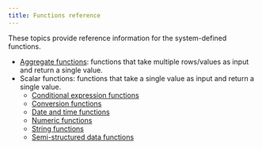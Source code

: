 ```yaml
---
title: Functions reference
---
```


These topics provide reference information for the system-defined functions.

* [Aggregate functions](/reference/functions/aggregate): functions that take multiple rows/values as input and return a single value.
* Scalar functions: functions that take a single value as input and return a single value.
  * [Conditional expression functions](/reference/functions/conditional-expression)
  * [Conversion functions](/reference/functions/conversion)
  * [Date and time functions](/reference/functions/date-and-time)
  * [Numeric functions](/reference/functions/numeric)
  * [String functions](/reference/functions/string)
  * [Semi-structured data functions](/reference/functions/semi-structured-data)
